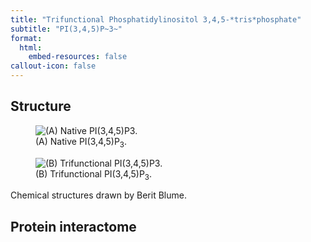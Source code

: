 ```yaml
---
title: "Trifunctional Phosphatidylinositol 3,4,5-*tris*phosphate"
subtitle: "PI(3,4,5)P~3~"
format: 
  html:
    embed-resources: false
callout-icon: false
---
```


## Structure

:::{.border}
::: {layout="[[-1.5,98.5], [100]]"}
![(A) Native PI(3,4,5)P~3~.](/LipidProbe/Structures/PI(3,4)P2.png)

![(B) Trifunctional PI(3,4,5)P~3~.](/LipidProbe/Structures/TF_PI(3,4,5)P3.png)

Chemical structures drawn by Berit Blume.
:::
:::



## Protein interactome

